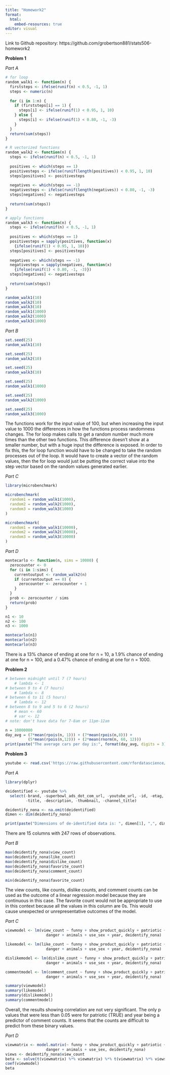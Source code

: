 ```yaml
---
title: "Homework2"
format:
  html:
    embed-resources: true
editor: visual
---
```


Link to Github repository: https://github.com/grobertson881/stats506-homework2

**Problem 1**

*Part A*

```r
# for loop
random_walk1 <- function(n) {
  firststeps <- ifelse(runif(n) < 0.5, -1, 1)
  steps <- numeric(n)
  
  for (i in 1:n) {
    if (firststeps[i] == 1) {
      steps[i] <- ifelse(runif(1) < 0.95, 1, 10)
    } else {
      steps[i] <- ifelse(runif(1) < 0.80, -1, -3)
    }
  }
  return(sum(steps))
}

# R vectorized functions
random_walk2 <- function(n) {
  steps <- ifelse(runif(n) < 0.5, -1, 1)
  
  positives <- which(steps == 1)
  positivesteps <- ifelse(runif(length(positives)) < 0.95, 1, 10)
  steps[positives] <- positivesteps
  
  negatives <- which(steps == -1)
  negativesteps <- ifelse(runif(length(negatives)) < 0.80, -1, -3)
  steps[negatives] <- negativesteps
  
  return(sum(steps))
}

# apply functions
random_walk3 <- function(n) {
  steps <- ifelse(runif(n) < 0.5, -1, 1)
  
  positives <- which(steps == 1)
  positivesteps = sapply(positives, function(x) 
    {ifelse(runif(1) < 0.95, 1, 10)})
  steps[positives] <- positivesteps
  
  negatives <- which(steps == -1)
  negativesteps = sapply(negatives, function(x) 
    {ifelse(runif(1) < 0.80, -1, -3)})
  steps[negatives] <- negativesteps
  
  return(sum(steps))
}

random_walk1(10)
random_walk2(10)
random_walk3(10)
random_walk1(1000)
random_walk2(1000)
random_walk3(1000)
```

*Part B*

```r
set.seed(25)
random_walk1(10)

set.seed(25)
random_walk2(10)

set.seed(25)
random_walk3(10)

set.seed(25)
random_walk1(1000)

set.seed(25)
random_walk2(1000)

set.seed(25)
random_walk3(1000)

```
The functions work for the input value of 100, but when increasing the input value to 1000 the differences in how the functions process randomness changes. The for loop makes calls to get a random number much more times than the other two functions. This difference doesn't show at a smaller number, but with a huge input the difference is exposed. In order to fix this, the for loop function would have to be changed to take the random processes out of the loop. It would have to create a vector of the random values, then the for loop would just be putting the correct value into the step vector based on the random values generated earlier. 

*Part C*

```r
library(microbenchmark)

microbenchmark(
  random1 = random_walk1(1000),
  random2 = random_walk2(1000),
  random3 = random_walk3(1000)
)
```
```r
microbenchmark(
  random1 = random_walk1(10000),
  random2 = random_walk2(10000),
  random3 = random_walk3(10000)
)
```

*Part D*

```r
montecarlo <- function(n, sims = 10000) {
  zerocounter <- 0
  for (i in 1:sims) {
    currentoutput <- random_walk2(n)
    if (currentoutput == 0) {
      zerocounter <- zerocounter + 1
    }
  }
  prob <- zerocounter / sims
  return(prob)
}

n1 <- 10
n2 <- 100
n3 <- 1000

montecarlo(n1)
montecarlo(n2)
montecarlo(n3)

```
There is a 13% chance of ending at one for n = 10, a 1.9% chance of ending at one for n = 100, and a 0.47% chance of ending at one for n = 1000.

**Problem 2**
```r
# between midnight until 7 (7 hours)
    # lambda <- 1
# between 9 to 4 (7 hours)
    # lambda <- 8
# between 6 to 11 (5 hours)
    # lambda <- 12
# between 8 to 9 and 5 to 6 (2 hours)
    # mean <- 60
    # var <- 12
# note: don't have data for 7-8am or 11pm-12am

n = 10000000
day_avg = (7*mean(rpois(n, 1))) + (7*mean(rpois(n,8))) + 
          (5*mean(rpois(n,12))) + (2*mean(rnorm(n, 60, 12)))
print(paste("The average cars per day is:", format(day_avg, digits = 3)))
```

**Problem 3**
```r
youtube <- read.csv('https://raw.githubusercontent.com/rfordatascience/tidytuesday/master/data/2021/2021-03-02/youtube.csv')
```

*Part A*
```r
library(dplyr)

deidentified <- youtube %>%
  select(-brand, -superbowl_ads_dot_com_url, -youtube_url, -id, -etag, -published_at, 
         -title, -description, -thumbnail, -channel_title)

deidentify_nona <- na.omit(deidentified)
dimen <- dim(deidentify_nona)

print(paste("Dimensions of de-identified data is: ", dimen[1], ",", dimen[2], sep=""))
```
There are 15 columns with 247 rows of observations.

*Part B*
```r
max(deidentify_nona$view_count)
max(deidentify_nona$like_count)
max(deidentify_nona$dislike_count)
max(deidentify_nona$favorite_count)
max(deidentify_nona$comment_count)

min(deidentify_nona$favorite_count)
```
The view counts, like counts, dislike counts, and comment counts can be used as the outcome of a linear regression model because they are continuous in this case. The favorite count would not be appropriate to use in this context because all the values in this column are 0s. This would cause unexpected or unrepresentative outcomes of the model. 

*Part C*
```r
viewmodel <- lm(view_count ~ funny + show_product_quickly + patriotic + celebrity + 
                  danger + animals + use_sex + year, deidentify_nona)

likemodel <- lm(like_count ~ funny + show_product_quickly + patriotic + celebrity + 
                  danger + animals + use_sex + year, deidentify_nona)

dislikemodel <- lm(dislike_count ~ funny + show_product_quickly + patriotic + celebrity + 
                  danger + animals + use_sex + year, deidentify_nona)

commentmodel <- lm(comment_count ~ funny + show_product_quickly + patriotic + celebrity + 
                  danger + animals + use_sex + year, deidentify_nona)

summary(viewmodel)
summary(likemodel)
summary(dislikemodel)
summary(commentmodel)
```
Overall, the results showing correlation are not very significant. The only p values that were less than 0.05 were for patriotic (TRUE) and year being a predictor of comment counts. It seems that the counts are difficult to predict from these binary values. 

*Part D*
```r
viewmatrix <- model.matrix(~ funny + show_product_quickly + patriotic + celebrity + 
                  danger + animals + use_sex, deidentify_nona)
views <- deidentify_nona$view_count
beta <- solve(t(viewmatrix) %*% viewmatrix) %*% t(viewmatrix) %*% views
coef(viewmodel)
beta
```
